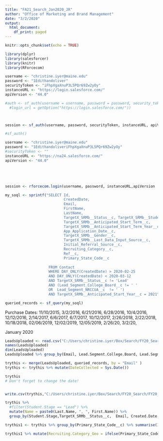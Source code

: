 ```yaml
---
title: "FA21_Search_Jan2020_JR"
author: "Office of Marketing and Brand Management"
date: "3/2/2020"
output:
  html_document:
    df_print: paged
---
```


```r
knitr::opts_chunk$set(echo = TRUE)
```

```r
library(dplyr)
library(salesforcer)
library(knitr)
library(RForcecom)
```


```r
username <- "christine.iyer@maine.edu"
password <- "1Edithandoliver"
securityToken <- "iFhpXgaXnuP3L5PQr69Zw2yOy"
instanceURL <- "https://login.salesforce.com/"
apiVersion <- "44.0"

#auth <- sf_auth(username = username, password = password, security_token = securityToken,
  #login_url = getOption("https://login.salesforce.com/"))



session <- sf_auth(username, password, securityToken, instanceURL, apiVersion)
```

```r
#sf_auth()
```

```r

username <- "christine.iyer@maine.edu"
password <- "1EdithandoliveriFhpXgaXnuP3L5PQr69Zw2yOy"
#securityToken <- ""
instanceURL <- "https://na24.salesforce.com/"
apiVersion <- "44.0"





session <- rforcecom.login(username, password, instanceURL,apiVersion  ) 
```


```r
my_soql <- sprintf("SELECT Id,
                           CreatedDate,
                           Email, 
                           FirstName, 
                           LastName,
                           TargetX_SRMb__Status__c, TargetX_SRMb__Student_Type__c,
                           TargetX_SRMb__Anticipated_Start_Term__c,
                           TargetX_SRMb__Anticipated_Start_Term_Year__c, 
                           App_Application_Date__c,  
                           TargetX_SRMb__Gender__c,  
                           TargetX_SRMb__Last_Data_Input_Source__c,                                                                Initial_Source_Date__c, 
                           Initial_Referral_Source__c, 
                           Recruiting_Category__c,
                           Ref__c, 
                           Primary_State_Code__c
                           
                    FROM Contact 
                    WHERE DAY_ONLY(CreatedDate) > 2020-02-25 
                    AND DAY_ONLY(CreatedDate) < 2020-03-12 
                    AND TargetX_SRMb__Status__c != 'Lead' 
                    AND (Lead_Segment_College_Board__c != ' ' 
                    OR 	Lead_Segment_NRCCUA__c  != ' ') 
                    AND TargetX_SRMb__Anticipated_Start_Year__c = 2021")

queried_records <- sf_query(my_soql)
```
 



Purchase Dates:
11/10/2015,
3/2/2016,
6/21/2016,
6/28/2016,
10/4/2016,
12/12/2016,
2/14/2017,
6/6/2017,
6/7/2017,
10/12/2017,
2/26/2018,
2/22/2018,
10/18/2018,
02/06/2019,
12/02/2019, 
12/05/2019,
2/26/20, 
3/2/20, 



January 2020

```r
LeadsUploaded <- read.csv("C:/Users/christine.iyer/Box/Search/FY20_Search/FY20_Combined_Search_Feb_March/FY20_Feb_Search_Upload_DeDuped.csv", header = T, stringsAsFactors = F)
names(LeadsUploaded)
dim(LeadsUploaded)
LeadsUploaded %>% group_by(Email, Lead.Segment.College.Board, Lead.Segment.NRCCUA) %>% summarise(n = n()) %>% filter(n>1)

trythis <- merge(LeadsUploaded, queried_records, by = "Email" )
trythis <- trythis %>% mutate(DateCollected = Sys.Date())

trythis
# Don't forget to change the date!


write.csv(trythis,"C:/Users/christine.iyer/Box/Search/FY20_Search/FY20_Combined_Search_Feb_March/Junior_Conversions/Conversions_3-13-20_DeDuped", row.names = F)

trythis %>% 
  #filter(Student.Stage == "Lead") %>% 
  mutate(Name = paste0(Last.Name, ", ", First.Name)) %>% 
  group_by(Student.Stage,TargetX_SRMb__Status__c,  Email, Created.Date, Ref__c, Recruiting_Category__c,Recruiting.Category, Lead.Segment.College.Board, Lead.Segment.NRCCUA) %>% summarise(n = n())

```


```r
trythis1 <- trythis %>% group_by(Primary_State_Code__c) %>% summarise(Inqs = n())
```


```r
trythis1 %>% mutate(Recruiting.Category_Geo = ifelse(Primary_State_Code__c == "ME", "In_State", "Out-Of-State")) %>% group_by(Recruiting.Category_Geo) %>% summarise(Inqs = sum(Inqs))

```

